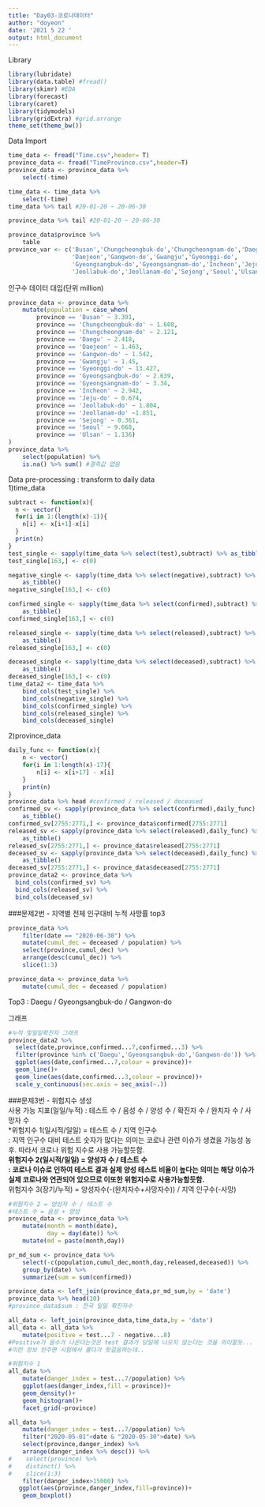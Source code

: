 ```yaml
---
title: "Day03-코로나데이터"
author: "doyeon"
date: '2021 5 22 '
output: html_document
---
```

  
Library
```r
library(lubridate)
library(data.table) #fread()
library(skimr) #EDA
library(forecast)
library(caret) 
library(tidymodels)
library(gridExtra) #grid.arrange
theme_set(theme_bw())
```
  
Data Import
```r
time_data <- fread("Time.csv",header= T)
province_data <- fread("TimeProvince.csv",header=T)
province_data <- province_data %>% 
    select(-time)

time_data <- time_data %>% 
    select(-time)
time_data %>% tail #20-01-20 ~ 20-06-30
```
  
```r
province_data %>% tail #20-01-20 ~ 20-06-30
```
  
```r
province_data$province %>% 
    table
province_var <- c('Busan','Chungcheongbuk-do','Chungcheongnam-do','Daegu',
                  'Daejeon','Gangwon-do','Gwangju','Gyeonggi-do',
                  'Gyeongsangbuk-do','Gyeongsangnam-do','Incheon','Jeju-do',
                  'Jeollabuk-do','Jeollanam-do','Sejong','Seoul','Ulsan')#17
```  
  
인구수 데이터 대입(단위 million)
```r
province_data <- province_data %>% 
    mutate(population = case_when(
        province == 'Busan' ~ 3.391,
        province == 'Chungcheongbuk-do' ~ 1.608,
        province == 'Chungcheongnam-do' ~ 2.121,
        province == 'Daegu' ~ 2.418,
        province == 'Daejeon' ~ 1.463,
        province == 'Gangwon-do' ~ 1.542,
        province == 'Gwangju' ~ 1.45,
        province == 'Gyeonggi-do' ~ 13.427,
        province == 'Gyeongsangbuk-do' ~ 2.639,
        province == 'Gyeongsangnam-do' ~ 3.34,
        province == 'Incheon' ~ 2.942,
        province == 'Jeju-do' ~ 0.674,
        province == 'Jeollabuk-do' ~ 1.804,
        province == 'Jeollanam-do' ~1.851,
        province == 'Sejong' ~ 0.361,
        province == 'Seoul' ~ 9.668,
        province == 'Ulsan' ~ 1.136)
)
province_data %>% 
    select(population) %>% 
    is.na() %>% sum() #결측값 없음
```
  
Data pre-processing : transform to daily data  
1)time_data
```r
subtract <- function(x){
  n <- vector()
  for(i in 1:(length(x)-1)){
    n[i] <- x[i+1]-x[i]
  }
  print(n)
}
test_single <- sapply(time_data %>% select(test),subtract) %>% as_tibble()
test_single[163,] <- c(0)

negative_single <- sapply(time_data %>% select(negative),subtract) %>%
    as_tibble()
negative_single[163,] <- c(0)

confirmed_single <- sapply(time_data %>% select(confirmed),subtract) %>%
    as_tibble()
confirmed_single[163,] <- c(0)

released_single <- sapply(time_data %>% select(released),subtract) %>%
    as_tibble()
released_single[163,] <- c(0)

deceased_single <- sapply(time_data %>% select(deceased),subtract) %>%
    as_tibble()
deceased_single[163,] <- c(0)
time_data2 <- time_data %>% 
    bind_cols(test_single) %>% 
    bind_cols(negative_single) %>% 
    bind_cols(confirmed_single) %>% 
    bind_cols(released_single) %>% 
    bind_cols(deceased_single)
```  
  
2)province_data
```r
daily_func <- function(x){
    n <- vector()
    for(i in 1:length(x)-17){
        n[i] <- x[i+17] - x[i]
    }
    print(n)
}
province_data %>% head #confirmed / released / deceased
confirmed_sv <- sapply(province_data %>% select(confirmed),daily_func) %>%
    as_tibble()
confirmed_sv[2755:2771,] <- province_data$confirmed[2755:2771]
released_sv <- sapply(province_data %>% select(released),daily_func) %>%
    as_tibble()
released_sv[2755:2771,] <- province_data$released[2755:2771]
deceased_sv <- sapply(province_data %>% select(deceased),daily_func) %>%
    as_tibble()
deceased_sv[2755:2771,] <- province_data$deceased[2755:2771]
province_data2 <- province_data %>% 
  bind_cols(confirmed_sv) %>% 
  bind_cols(released_sv) %>% 
  bind_cols(deceased_sv)
```  
  

  
###문제2번 - 지역별 전체 인구대비 누적 사망률 top3  
```r
province_data %>% 
    filter(date == "2020-06-30") %>% 
    mutate(cumul_dec = deceased / population) %>% 
    select(province,cumul_dec) %>% 
    arrange(desc(cumul_dec)) %>% 
    slice(1:3)

province_data <- province_data %>% 
    mutate(cumul_dec = deceased / population)
```  
  
Top3 : Daegu / Gyeongsangbuk-do / Gangwon-do
  
그래프  
```r
#누적 및일일확진자 그래프
province_data2 %>% 
  select(date,province,confirmed...7,confirmed...3) %>% 
  filter(province %in% c('Daegu','Gyeongsangbuk-do','Gangwon-do')) %>% 
  ggplot(aes(date,confirmed...7,colour = province))+
  geom_line()+
  geom_line(aes(date,confirmed...3,colour = province))+
  scale_y_continuous(sec.axis = sec_axis(~.))
```  

  
###문제3번 -  위험지수 생성  
사용 가능 지표(일일/누적) : 테스트 수 / 음성 수 / 양성 수 / 확진자 수 / 완치자 수 / 사망자 수   
*위험지수 1(일시적/일일) = 테스트 수 / 지역 인구수  
   : 지역 인구수 대비 테스트 숫자가 많다는 의미는 코로나 관련 이슈가 생겼을 가능성 농후. 따라서 코로나 위험 지수로 사용 가능할듯함.  
**위험지수 2(일시적/일일) = 양성자 수 / 테스트 수  
   : 코로나 이슈로 인하여 테스트 결과 실제 양성 테스트 비율이 높다는 의미는 해당 이슈가 실제 코로나와 연관되어 있으므로 이또한 위험지수로 사용가능할듯함.  
**위험지수 3(장기/누적) = 양성자수(-(완치자수+사망자수)) / 지역 인구수(-사망)
  
  
```r
#위험지수 2 = 양성자 수 / 테스트 수
#테스트 수 = 음성 + 양성
province_data <- province_data %>% 
    mutate(month = month(date),
           day = day(date)) %>% 
    mutate(md = paste(month,day))

pr_md_sum <- province_data %>% 
    select(-c(population,cumul_dec,month,day,released,deceased)) %>% 
    group_by(date) %>% 
    summarize(sum = sum(confirmed))

province_data <- left_join(province_data,pr_md_sum,by = 'date')
province_data %>% head(10) 
#province_data$sum : 전국 일일 확진자수 

all_data <- left_join(province_data,time_data,by = 'date')
all_data <- all_data %>% 
    mutate(positive = test...7 - negative...8)
#Positive가 음수가 나온다는것은 test 결과가 당일에 나오지 않는다는 것을 의미할듯...
#이런 정보 안주면 시험에서 풀다가 헛걸음하는데..

```
  
  
```r
#위험지수 1
all_data %>% 
    mutate(danger_index = test...7/population) %>%
    ggplot(aes(danger_index,fill = province))+
    geom_density()+
    geom_histogram()+
    facet_grid(~province)

all_data %>% 
    mutate(danger_index = test...7/population) %>% 
    filter("2020-05-01"<date & "2020-05-30">date) %>% 
    select(province,danger_index) %>% 
    arrange(danger_index %>% desc()) %>% 
#    select(province) %>% 
#    distinct() %>% 
#    slice(1:3)
    filter(danger_index>15000) %>% 
   ggplot(aes(province,danger_index,fill=province))+
    geom_boxplot()
```  
  
